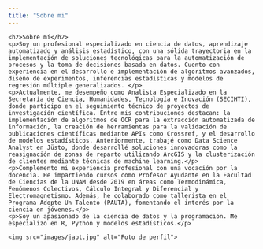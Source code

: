 ```yaml
---
title: "Sobre mi"
---
```


<div class="about-container">
  <div class="about-text">
    <h2>Sobre mí</h2>  
    <p>Soy un profesional especializado en ciencia de datos, aprendizaje automatizado y análisis estadístico, con una sólida trayectoria en la implementación de soluciones tecnológicas para la automatización de procesos y la toma de decisiones basada en datos. Cuento con experiencia en el desarrollo e implementación de algoritmos avanzados, diseño de experimentos, inferencias estadísticas y modelos de regresión múltiple generalizados. </p>
    <p>Actualmente, me desempeño como Analista Especializado en la Secretaría de Ciencia, Humanidades, Tecnología e Inovación (SECIHTI), donde participo en el seguimiento técnico de proyectos de investigación científica. Entre mis contribuciones destacan: la implementación de algoritmos de OCR para la extracción automatizada de información, la creación de herramientas para la validación de publicaciones científicas mediante APIs como Crossref, y el desarrollo de modelos estadísticos. Anteriormente, trabajé como Data Science Analyst en Jüsto, donde desarrollé soluciones innovadoras como la reasignación de zonas de reparto utilizando ArcGIS y la clusterización de clientes mediante técnicas de machine learning.</p>
    <p>Complemento mi experiencia profesional con una vocación por la docencia. He impartiendo cursos como Profesor Ayudante en la Facultad de Ciencias de la UNAM desde 2019 en áreas como Termodinámica, Fenómenos Colectivos, Cálculo Integral y Diferencial y Electromagnetismo. Además, he colaborado como tallerista en el Programa Adopte Un Talento (PAUTA), fomentando el interés por la ciencia en jóvenes.</p>
    <p>Soy un apasionado de la ciencia de datos y la programación. Me especializo en R, Python y modelos estadísticos.</p>
  </div>
  
  <div class="about-image">
    <img src="images/japt.jpg" alt="Foto de perfil">
  </div>

</div>

